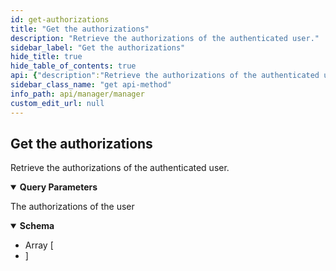```yaml
---
id: get-authorizations
title: "Get the authorizations"
description: "Retrieve the authorizations of the authenticated user."
sidebar_label: "Get the authorizations"
hide_title: true
hide_table_of_contents: true
api: {"description":"Retrieve the authorizations of the authenticated user.","operationId":"getAuthorizations","parameters":[{"in":"query","name":"account_key","required":false,"schema":{"type":"array","items":{"type":"string"}}}],"responses":{"200":{"content":{"application/json":{"schema":{"type":"array","items":{"type":"object","properties":{"access_token_issued_at":{"type":"string","format":"date-time","description":"When the access token was issued","readOnly":true},"account":{"type":"string","description":"Account key","readOnly":true},"refresh_token_issued_at":{"type":"string","format":"date-time","description":"When the refresh token was issued","readOnly":true},"status":{"type":"string","description":"The connections status","enum":["connected"],"readOnly":true,"title":"AuthorizationStatus"}},"required":["access_token_issued_at","account","status"],"title":"Authorization"}}}},"description":"The authorizations of the user"}},"tags":["Google Search Console OAuth2"],"method":"get","path":"/google-search-console/authorizations","servers":[{"url":"https://api.wordlift.io"}],"securitySchemes":{"ApiKey":{"description":"`Key {your key}`","in":"header","name":"Authorization","type":"apiKey"},"BasicAuth":{"description":"`Basic {encoded username:password}`","in":"header","name":"Authorization","scheme":"basic","type":"http"},"OAuth2":{"flows":{"authorizationCode":{"authorizationUrl":"https://s.wordlift.io/oauth/authorize/","scopes":{"basic":"basic scope"},"tokenUrl":"https://s.wordlift.io/oauth/token/"}},"type":"oauth2"}},"info":{"contact":{"email":"hello@wordlift.io","name":"WordLift","url":"https://wordlift.io"},"description":"Subscription management and related services.","license":{"name":"(c) copyright 2022-present WordLift","url":"https://wordlift.io"},"termsOfService":"https://wordlift.io/terms-of-service/","title":"Manager","version":"1.0"},"postman":{"name":"Get the authorizations","description":{"content":"Retrieve the authorizations of the authenticated user.","type":"text/plain"},"url":{"path":["google-search-console","authorizations"],"host":["{{baseUrl}}"],"query":[{"disabled":false,"key":"account_key","value":""}],"variable":[]},"header":[{"key":"Accept","value":"application/json"}],"method":"GET"}}
sidebar_class_name: "get api-method"
info_path: api/manager/manager
custom_edit_url: null
---
```



## Get the authorizations



Retrieve the authorizations of the authenticated user.

<details style={{"marginBottom":"1rem"}} data-collapsed={false} open={true}><summary style={{}}><strong>Query Parameters</strong></summary><div><ul><ParamsItem className={"paramsItem"} param={{"in":"query","name":"account_key","required":false,"schema":{"type":"array","items":{"type":"string"}}}}></ParamsItem></ul></div></details><div><ApiTabs><TabItem label={"200"} value={"200"}><div>

The authorizations of the user

</div><div><MimeTabs schemaType={"response"}><TabItem label={"application/json"} value={"application/json"}><SchemaTabs><TabItem label={"Schema"} value={"Schema"}><details style={{}} data-collapsed={false} open={true}><summary style={{"textAlign":"left"}}><strong>Schema</strong></summary><div style={{"textAlign":"left","marginLeft":"1rem"}}></div><ul style={{"marginLeft":"1rem"}}><li><div style={{"fontSize":"var(--ifm-code-font-size)","opacity":"0.6","marginLeft":"-.5rem","paddingBottom":".5rem"}}>Array [</div></li><SchemaItem collapsible={false} name={"access_token_issued_at"} required={true} schemaName={"date-time"} qualifierMessage={undefined} schema={{"type":"string","format":"date-time","description":"When the access token was issued","readOnly":true}}></SchemaItem><SchemaItem collapsible={false} name={"account"} required={true} schemaName={"string"} qualifierMessage={undefined} schema={{"type":"string","description":"Account key","readOnly":true}}></SchemaItem><SchemaItem collapsible={false} name={"refresh_token_issued_at"} required={false} schemaName={"date-time"} qualifierMessage={undefined} schema={{"type":"string","format":"date-time","description":"When the refresh token was issued","readOnly":true}}></SchemaItem><SchemaItem collapsible={false} name={"status"} required={true} schemaName={"AuthorizationStatus"} qualifierMessage={"**Possible values:** [`connected`]"} schema={{"type":"string","description":"The connections status","enum":["connected"],"readOnly":true,"title":"AuthorizationStatus"}}></SchemaItem><li><div style={{"fontSize":"var(--ifm-code-font-size)","opacity":"0.6","marginLeft":"-.5rem"}}>]</div></li></ul></details></TabItem><TabItem label={"Example (from schema)"} value={"Example (from schema)"}><ResponseSamples responseExample={"[\n  {\n    \"access_token_issued_at\": \"2025-10-16T08:30:10.512Z\",\n    \"account\": \"string\",\n    \"refresh_token_issued_at\": \"2025-10-16T08:30:10.512Z\",\n    \"status\": \"connected\"\n  }\n]"} language={"json"}></ResponseSamples></TabItem></SchemaTabs></TabItem></MimeTabs></div></TabItem></ApiTabs></div>
      